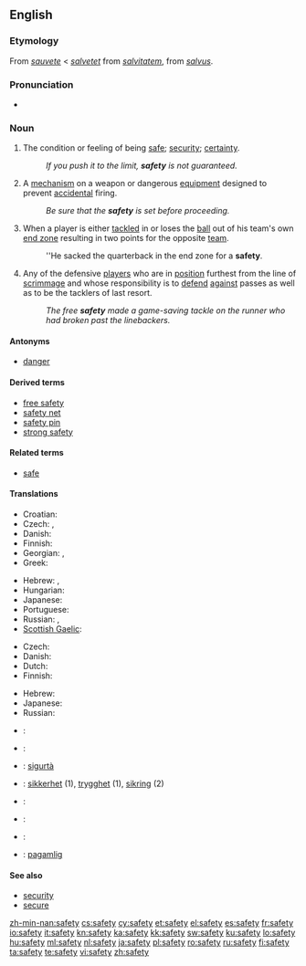 {{wikipedia|dab=safety (disambiguation)|safety}}
==English==

===Etymology===
From {{etyl|fro}} ''[[sauvete]]'' < ''[[salvetet]]'' from {{etyl|ML.}} ''[[salvitatem]]'', from {{etyl|la}} ''[[salvus]]''.

===Pronunciation===
* {{audio|en-us-safety.ogg|Audio (US)}}

===Noun===
{{wikipedia}}
{{en-noun|safeties|-}}

# The condition or feeling of being [[safe]]; [[security]]; [[certainty]].
#: ''If you push it to the limit, '''safety''' is not guaranteed.''
# {{mechanics}} A [[mechanism]] on a weapon or dangerous [[equipment]] designed to prevent [[accidental]] firing.
#: ''Be sure that the '''safety''' is set before proceeding.''
# {{American football}} When a player is either [[tackled]] in or loses the [[ball]] out of his team's own [[end zone]] resulting in two points for the opposite [[team]].
#: ''He sacked the quarterback in the end zone for a '''safety'''.
# {{American football}} Any of the defensive [[players]] who are in [[position]] furthest from the line of [[scrimmage]] and whose responsibility is to [[defend]] [[against]] passes as well as to be the tacklers of last resort.
#: ''The free '''safety''' made a game-saving tackle on the runner who had broken past the linebackers.''

====Antonyms====
* [[danger]]

====Derived terms====
* [[free safety]]
* [[safety net]]
* [[safety pin]]
* [[strong safety]]

====Related terms====
* [[safe]]

====Translations====
{{trans-top|condition or feeling of being safe}}
* Croatian: {{t-|hr|sigurnost|f}}
* Czech: {{t-|cs|bezpečí|n}}, {{t-|cs|bezpečnost|f}}
* Danish: {{t-|da|sikkerhed|c}}
* Finnish: {{t+|fi|turvallisuus}}
* Georgian: {{t|ka|დაცულობა|tr=dac'uloba|sc=Geor|xs=Georgian}}, {{t|ka|უსაფრთხოება|tr=usap'rt'xoeba|sc=Geor|xs=Georgian}}
* Greek: {{t|el|ασφάλεια|f|tr=asfáleia}}
{{trans-mid}}
* Hebrew: {{t+|he|בטחון|m|tr=bitahon}}, {{t-|he|בטיחות|f|tr=betihut}}
* Hungarian: {{t+|hu|biztonság}}
* Japanese: {{t+|ja|安全|tr=[[あんぜん]], anzen}}
* Portuguese: {{t|pt|segurança|f}}
* Russian: {{t+|ru|безопасность|f|tr=bezopásnost’}}, {{t+|ru|сохранность|f|tr=soxránnost’}}
* [[Scottish Gaelic]]: {{t-|gd|sàbhailteachd|f|xs=Scottish Gaelic}}
{{trans-bottom}}

{{trans-top|mechanism to prevent accidental firing}}
* Czech: {{t-|cs|pojistka|f}}
* Danish: {{t-|da|sikring|c}}
* Dutch: {{t|nl|veiligheidspal}}
* Finnish: {{t+|fi|varmistin}}
{{trans-mid}}
* Hebrew: {{t-|he|נצרה|f|tr=nitsra}}
* Japanese: {{t|ja|安全装置|tr=[[あんぜんそうち]], anzen-sōchi}}
* Russian: {{t+|ru|предохранитель|m|tr=predoxranítel’}}
{{trans-bottom}}

{{checktrans-top}}
* {{ttbc|fr}}: {{t+|fr|sûreté|f}}
* {{ttbc|de}}: {{t+|de|Sicherheit|f}}
* {{ttbc|mt}}: [[sigurtà]] {{f}}
{{trans-mid}}
* {{ttbc|no}}: [[sikkerhet]] (1), [[trygghet]] (1), [[sikring]] {{m}} (2)
* {{ttbc|Polish}}: {{t|pl|bezpieczeństwo|n}}
* {{ttbc|es}}: {{t+|es|seguridad|f}}
* {{ttbc|sv}}: {{t|sv|trygghet|c}}
* {{ttbc|Visaya}}: [[pagamlig]]
{{trans-bottom}}

====See also====
* [[security]]
* [[secure]]

[[zh-min-nan:safety]]
[[cs:safety]]
[[cy:safety]]
[[et:safety]]
[[el:safety]]
[[es:safety]]
[[fr:safety]]
[[io:safety]]
[[it:safety]]
[[kn:safety]]
[[ka:safety]]
[[kk:safety]]
[[sw:safety]]
[[ku:safety]]
[[lo:safety]]
[[hu:safety]]
[[ml:safety]]
[[nl:safety]]
[[ja:safety]]
[[pl:safety]]
[[ro:safety]]
[[ru:safety]]
[[fi:safety]]
[[ta:safety]]
[[te:safety]]
[[vi:safety]]
[[zh:safety]]